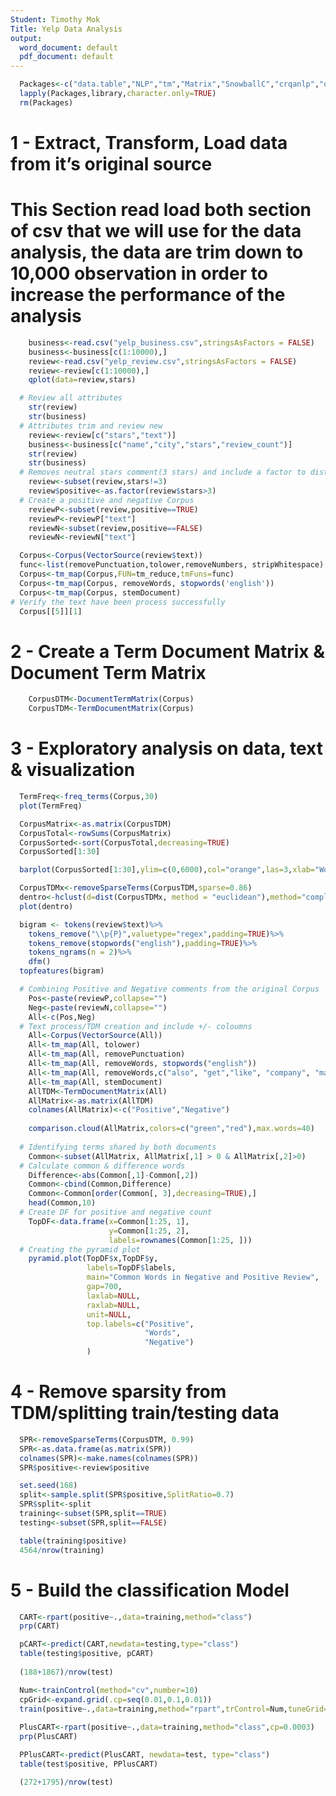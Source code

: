 ```yaml
---
Student: Timothy Mok
Title: Yelp Data Analysis
output:
  word_document: default
  pdf_document: default
---
```


```r
  Packages<-c("data.table","NLP","tm","Matrix","SnowballC","crqanlp","qdap","wordcloud","qdapTools","ggplot2","quanteda","rpart","ggthemes","caTools","rpart.plot","glmnet","caret","plotrix")
  lapply(Packages,library,character.only=TRUE)
  rm(Packages)
```

###############################################################################################
#                 1 - Extract, Transform, Load data from it's original source                 #
###############################################################################################

# This Section read load both section of csv that we will use for the data analysis, the data are trim down to 10,000 observation in order to increase the performance of the analysis

```r
    business<-read.csv("yelp_business.csv",stringsAsFactors = FALSE)
    business<-business[c(1:10000),]
    review<-read.csv("yelp_review.csv",stringsAsFactors = FALSE)
    review<-review[c(1:10000),]
    qplot(data=review,stars)
```

```r
  # Review all attributes
    str(review)
    str(business)
  # Attributes trim and review new 
    review<-review[c("stars","text")]
    business<-business[c("name","city","stars","review_count")]
    str(review)
    str(business)
  # Removes neutral stars comment(3 stars) and include a factor to distinguish positive(4 or more stars) and negative(2 or less     stars)
    review<-subset(review,stars!=3)
    review$positive<-as.factor(review$stars>3)
  # Create a positive and negative Corpus
    reviewP<-subset(review,positive==TRUE)
    reviewP<-reviewP["text"]
    reviewN<-subset(review,positive==FALSE)
    reviewN<-reviewN["text"]
```

```r
  Corpus<-Corpus(VectorSource(review$text))
  func<-list(removePunctuation,tolower,removeNumbers, stripWhitespace)
  Corpus<-tm_map(Corpus,FUN=tm_reduce,tmFuns=func)
  Corpus<-tm_map(Corpus, removeWords, stopwords('english'))
  Corpus<-tm_map(Corpus, stemDocument)
# Verify the text have been process successfully
  Corpus[[5]][1]
```

###############################################################################################
#                2 - Create a Term Document Matrix & Document Term Matrix                     #
###############################################################################################

```r
    CorpusDTM<-DocumentTermMatrix(Corpus)
    CorpusTDM<-TermDocumentMatrix(Corpus)
```

###############################################################################################
#                    3 - Exploratory analysis on  data, text & visualization                  #
###############################################################################################


```r
  TermFreq<-freq_terms(Corpus,30)
  plot(TermFreq)
```

```r
  CorpusMatrix<-as.matrix(CorpusTDM)
  CorpusTotal<-rowSums(CorpusMatrix)
  CorpusSorted<-sort(CorpusTotal,decreasing=TRUE)
  CorpusSorted[1:30]
```

```r
  barplot(CorpusSorted[1:30],ylim=c(0,6000),col="orange",las=3,xlab="Word",ylab="Frequencies")
```

```r
  CorpusTDMx<-removeSparseTerms(CorpusTDM,sparse=0.86)
  dentro<-hclust(d=dist(CorpusTDMx, method = "euclidean"),method="complete")
  plot(dentro)
```

```r
  bigram <- tokens(review$text)%>%
    tokens_remove("\\p{P}",valuetype="regex",padding=TRUE)%>%
    tokens_remove(stopwords("english"),padding=TRUE)%>%
    tokens_ngrams(n = 2)%>%
    dfm()
  topfeatures(bigram)
```

```r
  # Combining Positive and Negative comments from the original Corpus
    Pos<-paste(reviewP,collapse="")
    Neg<-paste(reviewN,collapse="")
    All<-c(Pos,Neg)
  # Text process/TDM creation and include +/- coloumns
    All<-Corpus(VectorSource(All)) 
    All<-tm_map(All, tolower)
    All<-tm_map(All, removePunctuation)
    All<-tm_map(All, removeWords, stopwords("english"))
    All<-tm_map(All, removeWords,c("also", "get","like", "company", "made", "can", "im", "dress","just","i"))
    All<-tm_map(All, stemDocument)
    AllTDM<-TermDocumentMatrix(All)
    AllMatrix<-as.matrix(AllTDM)
    colnames(AllMatrix)<-c("Positive","Negative")
    
    comparison.cloud(AllMatrix,colors=c("green","red"),max.words=40)
  
  # Identifying terms shared by both documents
    Common<-subset(AllMatrix, AllMatrix[,1] > 0 & AllMatrix[,2]>0)
  # Calculate common & difference words
    Difference<-abs(Common[,1]-Common[,2])
    Common<-cbind(Common,Difference)
    Common<-Common[order(Common[, 3],decreasing=TRUE),]
    head(Common,10)
  # Create DF for positive and negative count
    TopDF<-data.frame(x=Common[1:25, 1],
                      y=Common[1:25, 2],
                      labels=rownames(Common[1:25, ]))
  # Creating the pyramid plot
    pyramid.plot(TopDF$x,TopDF$y,
                 labels=TopDF$labels, 
                 main="Common Words in Negative and Positive Review",
                 gap=700,
                 laxlab=NULL,
                 raxlab=NULL, 
                 unit=NULL,
                 top.labels=c("Positive",
                              "Words",
                              "Negative")
                 )
```

###############################################################################################
#                    4 - Remove sparsity from TDM/splitting train/testing data               #
###############################################################################################

```r
  SPR<-removeSparseTerms(CorpusDTM, 0.99)
  SPR<-as.data.frame(as.matrix(SPR))
  colnames(SPR)<-make.names(colnames(SPR))
  SPR$positive<-review$positive
```

```r
  set.seed(168)
  split<-sample.split(SPR$positive,SplitRatio=0.7)
  SPR$split<-split
  training<-subset(SPR,split==TRUE)
  testing<-subset(SPR,split==FALSE)
```

```r
  table(training$positive)
  4564/nrow(training)
```

###############################################################################################
#                               5 - Build the classification Model                            #
###############################################################################################

```r
  CART<-rpart(positive~.,data=training,method="class")
  prp(CART)
```

```r
  pCART<-predict(CART,newdata=testing,type="class")
  table(testing$positive, pCART)
  
  (188+1867)/nrow(test)
```

```r
  Num<-trainControl(method="cv",number=10)
  cpGrid<-expand.grid(.cp=seq(0.01,0.1,0.01))
  train(positive~.,data=training,method="rpart",trControl=Num,tuneGrid=cpGrid)
  
  PlusCART<-rpart(positive~.,data=training,method="class",cp=0.0003)
  prp(PlusCART)
```

```r
  PPlusCART<-predict(PlusCART, newdata=test, type="class")
  table(test$positive, PPlusCART)

  (272+1795)/nrow(test)
```